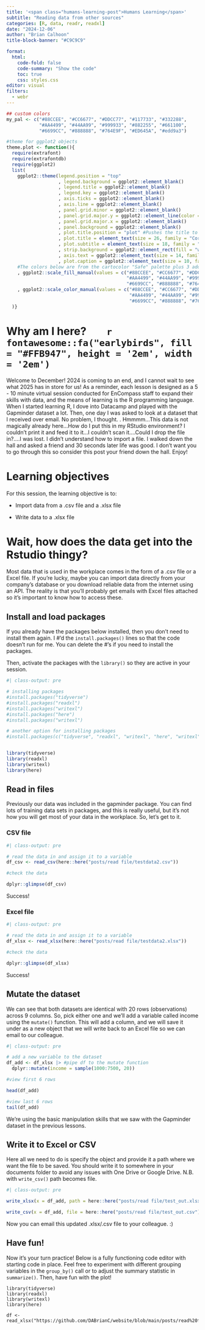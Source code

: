```yaml
---
title: '<span class="humans-learning-post">Humans Learning</span>'
subtitle: "Reading data from other sources"
categories: [R, data, readr, readxl]
date: "2024-12-06"
author: "Brian Calhoon"
title-block-banner: "#C9C9C9"

format: 
  html:
    code-fold: false
    code-summary: "Show the code"
    toc: true
    css: styles.css
editor: visual
filters: 
  - webr
---
```


```r

## custom colors
my_pal <- c("#88CCEE", "#CC6677", "#DDCC77", "#117733", "#332288",
            "#AA4499", "#44AA99", "#999933", "#882255", "#661100",
            "#6699CC", "#888888", "#764E9F", "#ED645A", "#edd9a3")

#theme for ggplot2 objects
theme.plot <- function(){
  require(extrafont)
  require(extrafontdb)
  require(ggplot2)
  list(  
    ggplot2::theme(legend.position = "top"
                   , legend.background = ggplot2::element_blank()
                   , legend.title = ggplot2::element_blank()
                   , legend.key = ggplot2::element_blank() 
                   , axis.ticks = ggplot2::element_blank()
                   , axis.line = ggplot2::element_blank()
                   , panel.grid.minor = ggplot2::element_blank()
                   , panel.grid.major.y = ggplot2::element_line(color = "#CFCDC9") 
                   , panel.grid.major.x = ggplot2::element_blank()
                   , panel.background = ggplot2::element_blank()
                   , plot.title.position = "plot" #Pushes the title to the very left of the plot window
                   , plot.title = element_text(size = 26, family = "Corbel", color = "#000000")
                   , plot.subtitle = element_text(size = 18, family = "Corbel", color = "#A9A9A9")
                   , strip.background = ggplot2::element_rect(fill = "white") 
                   , axis.text = ggplot2::element_text(size = 14, family = "Corbel", hjust = 0, color = "#000000")
                   , plot.caption = ggplot2::element_text(size = 10, family = "Corbel", color = "#000000"))
    #The colors below are from the cartocolor "Safe" palette plus 3 additional colors pulled from cartocolor.
    , ggplot2::scale_fill_manual(values = c("#88CCEE", "#CC6677", "#DDCC77", "#117733", "#332288",
                                            "#AA4499", "#44AA99", "#999933", "#882255", "#661100",
                                            "#6699CC", "#888888", "#764E9F", "#ED645A", "#edd9a3"))
    , ggplot2::scale_color_manual(values = c("#88CCEE", "#CC6677", "#DDCC77", "#117733", "#332288",
                                             "#AA4499", "#44AA99", "#999933", "#882255", "#661100",
                                             "#6699CC", "#888888", "#764E9F", "#ED645A", "#edd9a3"))
  )}
```

# Why am I here?        `r fontawesome::fa("earlybirds", fill = "#FFB947", height = '2em', width = '2em')`

:::: box
::: box-header
Welcome to December! 2024 is coming to an end, and I cannot wait to see what 2025 has in store for us! As a reminder, each lesson is designed as a 5 - 10 minute virtual session conducted for EnCompass staff to expand their skills with data, and the means of learning is the R programming language. When I started learning R, I dove into Datacamp and played with the Gapminder dataset a lot. Then, one day I was asked to look at a dataset that I received over email. No problem, I thought. . Hmmmm...This data is not magically already here...How do I put this in my RStudio environment? I couldn't print it and feed it to it...I couldn't scan it....Could I drop the file in?....I was lost. I didn't understand how to import a file. I walked down the hall and asked a friend and 30 seconds later life was good. I don't want you to go through this so consider this post your friend down the hall. Enjoy!
:::
::::

# Learning objectives

For this session, the learning objective is to:

-   Import data from a .csv file and a .xlsx file

-   Write data to a .xlsx file

# Wait, how does the data get into the Rstudio thingy?

Most data that is used in the workplace comes in the form of a .csv file or a Excel file. If you're lucky, maybe you can import data directly from your company's database or you download reliable data from the internet using an API. The reality is that you'll probably get emails with Excel files attached so it's important to know how to access these.

## Install and load packages

If you already have the packages below installed, then you don't need to install them again. I \#'d the `install.packages()` lines so that the code doesn't run for me. You can delete the \#'s if you need to install the packages.

Then, activate the packages with the `library()` so they are active in your session.

```r
#| class-output: pre

# installing packages
#install.packages("tidyverse")
#install.packages("readxl")
#install.packages("writexl")
#install.packages("here")
#install.packages("writexl")

# another option for installing packages
#install.packages(c("tidyverse", "readxl", "writexl", "here", "writexl"))


library(tidyverse)
library(readxl)
library(writexl)
library(here)

```

## Read in files

Previously our data was included in the gapminder package. You can find lots of training data sets in packages, and this is really useful, but it's not how you will get most of your data in the workplace. So, let's get to it.

### CSV file

```r
#| class-output: pre

# read the data in and assign it to a variable
df_csv <- read_csv(here::here("posts/read file/testdata2.csv"))

#check the data

dplyr::glimpse(df_csv)
```

Success!

### Excel file

```r
#| class-output: pre

# read the data in and assign it to a variable
df_xlsx <- read_xlsx(here::here("posts/read file/testdata2.xlsx"))

#check the data

dplyr::glimpse(df_xlsx)
```

Success!

## Mutate the dataset

We can see that both datasets are identical with 20 rows (observations) across 9 columns. So, pick either one and we'll add a variable called income using the `mutate()` function. This will add a column, and we will save it under as a new object that we will write back to an Excel file so we can email to our colleague.

```r
#| class-output: pre

# add a new variable to the dataset
df_add <- df_xlsx |> #pipe df to the mutate function
  dplyr::mutate(income = sample(1000:7500, 20))

#view first 6 rows

head(df_add)

#view last 6 rows
tail(df_add)
```

We're using the basic manipulation skills that we saw with the Gapminder dataset in the previous lessons.

## Write it to Excel or CSV

Here all we need to do is specify the object and provide it a path where we want the file to be saved. You should write it to somewhere in your documents folder to avoid any issues with One Drive or Google Drive. N.B. with `write_csv()` path becomes file.

```r
#| class-output: pre

write_xlsx(x = df_add, path = here::here("posts/read file/test_out.xlsx"))

write_csv(x = df_add, file = here::here("posts/read file/test_out.csv"))

```

Now you can email this updated .xlsx/.csv file to your colleague. :)

## Have fun!

Now it's your turn practice! Below is a fully functioning code editor with starting code in place. Feel free to experiment with different grouping variables in the `group_by()` call or to adjust the summary statistic in `summarize()`. Then, have fun with the plot!

```webr-r

library(tidyverse)
library(readxl)
library(writexl)
library(here)

df <- read_xlsx("https://github.com/DABrianC/website/blob/main/posts/read%20file/testdata2.xlsx"))


```
